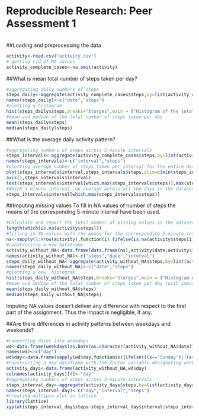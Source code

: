 Reproducible Research: Peer Assessment 1
==================================================
```r

```

##Loading and preprocessing the data

```r
activity<-read.csv("activity.csv")
# getting rid of NA values
activity_complete_cases<-na.omit(activity)

```


##What is mean total number of steps taken per day?
```r
#aggregating daily numbers of steps 
steps_daily<-aggregate(activity_complete_cases$steps,by=list(activity_complete_cases$date),FUN=sum)
names(steps_daily)<-c("date","steps")
#plotting a histogram 
hist(steps_daily$steps,breaks="Sturges",main = ("Histogram of the total number of steps taken each day" ),ylim = range(0,30),xlab="Number of steps",col=c("grey"))
#mean and median of the total number of steps taken per day
mean(steps_daily$steps)
median(steps_daily$steps)
```


##What is the average daily activity pattern?
```r
#aggregating numbers of steps across 5-minute intervals
steps_intervals<-aggregate(activity_complete_cases$steps,by=list(activity_complete_cases$interval),FUN=mean)
names(steps_intervals)<-c("interval","steps")
#plotting average number of steps taken per interval for the entire dateset
plot(steps_intervals$interval,steps_intervals$steps,ylim=c(min(steps_intervals$steps),max(steps_intervals$steps)),type="l",col="blue",ylab="Average number of steps",  xlab="Interval",main="Average number of steps taken per interval",xaxt="n") 
axis(1,steps_intervals$interval)
text(steps_intervals$interval[which.max(steps_intervals$steps)],max(steps_intervals$steps),paste("max( interval= ",steps_intervals$interval[which.max(steps_intervals$steps)],", value= ",round(max(steps_intervals$steps),2),")"))
#Which 5-minute interval, on average across all the days in the dataset, contains the maximum number of steps?
steps_intervals$interval[which.max(steps_intervals$steps)]
```

##Imputing missing values
To fill in NA values of number of steps the means of the corresponding 5-minute interval have been used.
```r
#Calculate and report the total number of missing values in the dataset (i.e. the total number of rows with NAs)
length(which(is.na(activity$steps)))
#filling in NA values with the means for the corresponding 5-minute interval
ns<-sapply(1:nrow(activity),function(i) {ifelse(is.na(activity$steps[i]),activity$steps[i]<-steps_intervals$steps[which(activity$interval[i]==steps_intervals$interval)],activity$steps[i])})
#constructing a new dataframe
activity_without_NA<-data.frame(data.frame(ns),activity$date,activity$interval)
names(activity_without_NA)<-c("steps","date","interval")
steps_daily_without_NA<-aggregate(activity_without_NA$steps,by=list(activity_without_NA$date),FUN=sum)
names(steps_daily_without_NA)<-c("date","steps")
#plotting a new  histogram
hist(steps_daily_without_NA$steps,breaks="Sturges",main = ("Histogram of the total number of steps taken each day " ),ylim = range(0,30),xlab="Number of steps",col=c("grey"))
#mean and median of the total number of steps taken per day (with imputing NA values)
mean(steps_daily_without_NA$steps)
median(steps_daily_without_NA$steps)
```
Imputing NA values doesn't deliver any difference with respect to the first  part of the assignment. Thus the impact is negligible, if any.


##Are there differences in activity patterns between weekdays and weekends?
```r
#converting dates into weekdays
wd<-data.frame(weekdays(as.Date(as.character(activity_without_NA$date))))
names(wd)<-c("day")
wd$day<-data.frame(sapply(wd$day,function(x){ifelse(((x=="Sunday")||(x=="Saturday")),"weekend","weekday")}))
#constructing a new dataframe with the factor variable designating weekend or weekday
activity_days<-data.frame(activity_without_NA,wd$day)
colnames(activity_days)[4]<-"day"
#aggregating numbers of steps across 5-minute intervals
steps_interval_day<-aggregate(activity_days$steps,by=list(activity_days$day,activity_days$interval),FUN=mean)
names(steps_interval_day)<-c("day","interval","steps")
#creating multiple plot in lattice
library(lattice)
xyplot(steps_interval_day$steps~steps_interval_day$interval|steps_interval_day$day,type="l",layout=c(1,2),scales=list(y=list(relation="free")),ylab="Average number of steps",xlab="Interval")
```



